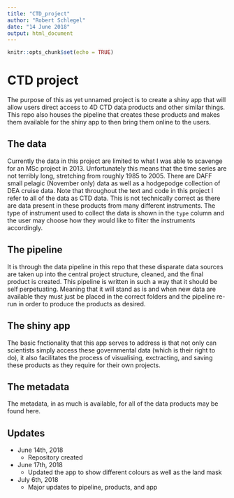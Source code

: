 ```yaml
---
title: "CTD_project"
author: "Robert Schlegel"
date: "14 June 2018"
output: html_document
---
```


```r
knitr::opts_chunk$set(echo = TRUE)
```

# CTD project

The purpose of this as yet unnamed project is to create a shiny app that will allow users direct access to 4D CTD data products and other similar things. This repo also houses the pipeline that creates these products and makes them available for the shiny app to then bring them online to the users.

## The data

Currently the data in this project are limited to what I was able to scavenge for an MSc project in 2013. Unfortunately this means that the time series are not terribly long, stretching from roughly 1985 to 2005. There are DAFF small pelagic (November only) data as well as a hodgepodge collection of DEA cruise data. Note that throughout the text and code in this project I refer to all of the data as CTD data. This is not technically correct as there are data present in these products from many different instruments. The type of instrument used to collect the data is shown in the `type` column and the user may choose how they would like to filter the instruments accordingly.

## The pipeline

It is through the data pipeline in this repo that these disparate data sources are taken up into the central project structure, cleaned, and the final product is created. This pipeline is written in such a way that it should be self perpetuating. Meaning that it will stand as is and when new data are available they must just be placed in the correct folders and the pipeline re-run in order to produce the products as desired.

## The shiny app

The basic fnctionality that this app serves to address is that not only can scientists simply access these governmental data (which is their right to do), it also facilitates the process of visualising, exctracting, and saving these products as they require for their own projects.

## The metadata

The metadata, in as much is available, for all of the data products may be found here.

## Updates

* June 14th, 2018
    * Repository created

* June 17th, 2018
    * Updated the app to show different colours as well as the land mask
    
* July 6th, 2018
    * Major updates to pipeline, products, and app